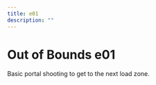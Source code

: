---
title: e01
description: ""
---

# Out of Bounds e01


<Tabs queryString="tab" defaultValue="beginner" className="tabs tabs--block">
<TabItem value="beginner" label="General" attributes={{className: "beginner"}}>

Basic portal shooting to get to the next load zone.

<YouTube url="https://youtu.be/KEowVV7jflI"/>

</TabItem>
</Tabs>